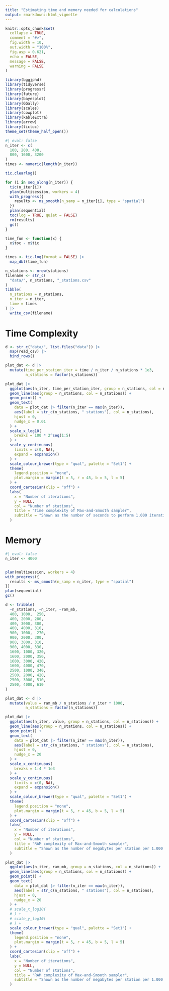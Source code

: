 ```yaml
---
title: "Estimating time and memory needed for calculations"
output: rmarkdown::html_vignette
---
```


```r
knitr::opts_chunk$set(
  collapse = TRUE,
  comment = "#>",
  fig.width = 10,
  out.width = "100%",
  fig.asp = 0.621,
  echo = FALSE,
  message = FALSE,
  warning = FALSE
)
```

```r
library(bggjphd)
library(tidyverse)
library(progressr)
library(future)
library(bayesplot)
library(GGally)
library(scales)
library(cowplot)
library(kableExtra)
library(arrow)
library(tictoc)
theme_set(theme_half_open())
```


```r
#| eval: false
n_iter <- c(
  100, 200, 400,
  800, 1600, 3200
)
times <- numeric(length(n_iter))

tic.clearlog()

for (i in seq_along(n_iter)) {
  tic(n_iter[i])
  plan(multisession, workers = 4)
  with_progress({
    results <- ms_smooth(n_samp = n_iter[i], type = "spatial")
  })
  plan(sequential)
  toc(log = TRUE, quiet = FALSE)
  rm(results)
  gc()
}

time_fun <- function(x) {
  x$toc - x$tic
}

times <- tic.log(format = FALSE) |> 
  map_dbl(time_fun)

n_stations <- nrow(stations)
filename <- str_c(
  "data/", n_stations, "_stations.csv"
)
tibble(
  n_stations = n_stations,
  n_iter = n_iter,
  time = times
) |> 
  write_csv(filename)
```


# Time Complexity

```r
d <- str_c("data/", list.files("data")) |> 
  map(read_csv) |> 
  bind_rows()
```

```r
plot_dat <- d |> 
  mutate(time_per_station_iter = time / n_iter / n_stations * 1e3,
         n_stations = factor(n_stations)) 

plot_dat |> 
  ggplot(aes(n_iter, time_per_station_iter, group = n_stations, col = n_stations)) +
  geom_line(aes(group = n_stations, col = n_stations)) +
  geom_point() +
  geom_text(
    data = plot_dat |> filter(n_iter == max(n_iter)),
    aes(label = str_c(n_stations, " stations"), col = n_stations),
    hjust = 0,
    nudge_x = 0.01
  ) +
  scale_x_log10(
    breaks = 100 * 2^seq(1:5)
  ) +
  scale_y_continuous(
    limits = c(0, NA),
    expand = expansion()
  ) +
  scale_colour_brewer(type = "qual", palette = "Set1") +
  theme(
    legend.position = "none",
    plot.margin = margin(t = 5, r = 45, b = 5, l = 5)
  ) +
  coord_cartesian(clip = "off") +
  labs(
    x = "Number of iterations",
    y = NULL,
    col = "Number of stations",
    title = "Time complexity of Max-and-Smooth sampler",
    subtitle = "Shown as the number of seconds to perform 1.000 iterations per station"
  )
```

# Memory

```r
#| eval: false
n_iter <- 4000


plan(multisession, workers = 4)
with_progress({
  results <- ms_smooth(n_samp = n_iter, type = "spatial")
})
plan(sequential)
gc()
```


```r
d <- tribble(
  ~n_stations, ~n_iter, ~ram_mb,
  400, 1000,  250,
  400, 2000, 280,
  400, 3000, 300,
  400, 4000, 310,
  900, 1000,  270,
  900, 2000, 300,
  900, 3000, 310,
  900, 4000, 330,
  1600, 1000, 320,
  1600, 2000, 350,
  1600, 3000, 420,
  1600, 4000, 470,
  2500, 1000, 340,
  2500, 2000, 420,
  2500, 3000, 510,
  2500, 4000, 610
) 

plot_dat <- d |> 
  mutate(value = ram_mb / n_stations / n_iter * 1000,
         n_stations = factor(n_stations))

plot_dat |> 
  ggplot(aes(n_iter, value, group = n_stations, col = n_stations)) +
  geom_line(aes(group = n_stations, col = n_stations)) +
  geom_point() +
  geom_text(
    data = plot_dat |> filter(n_iter == max(n_iter)),
    aes(label = str_c(n_stations, " stations"), col = n_stations),
    hjust = 0,
    nudge_x = 20
  ) +
  scale_x_continuous(
    breaks = 1:4 * 1e3
  ) +
  scale_y_continuous(
    limits = c(0, NA),
    expand = expansion()
  ) +
  scale_colour_brewer(type = "qual", palette = "Set1") +
  theme(
    legend.position = "none",
    plot.margin = margin(t = 5, r = 45, b = 5, l = 5)
  ) +
  coord_cartesian(clip = "off") +
  labs(
    x = "Number of iterations",
    y = NULL,
    col = "Number of stations",
    title = "RAM complexity of Max-and-Smooth sampler",
    subtitle = "Shown as the number of megabytes per station per 1.000 iterations per chain"
  )
```

```r
plot_dat |> 
  ggplot(aes(n_iter, ram_mb, group = n_stations, col = n_stations)) +
  geom_line(aes(group = n_stations, col = n_stations)) +
  geom_point() +
  geom_text(
    data = plot_dat |> filter(n_iter == max(n_iter)),
    aes(label = str_c(n_stations, " stations"), col = n_stations),
    hjust = 0,
    nudge_x = 20
  ) +
  # scale_x_log10(
  # ) +
  # scale_y_log10(
  # ) +
  scale_colour_brewer(type = "qual", palette = "Set1") +
  theme(
    legend.position = "none",
    plot.margin = margin(t = 5, r = 45, b = 5, l = 5)
  ) +
  coord_cartesian(clip = "off") +
  labs(
    x = "Number of iterations",
    y = NULL,
    col = "Number of stations",
    title = "RAM complexity of Max-and-Smooth sampler",
    subtitle = "Shown as the number of megabytes per station per 1.000 iterations per chain"
  )
```


